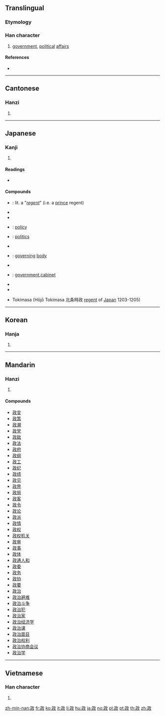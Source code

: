 ==Translingual==
===Etymology===
{{Han compound|正|攴|c1=p|c2=s|ls=psc|alt2=攵}}
===Han character===
{{Han char|rn=66|rad=攴|as=04|sn=8|four=18140|canj=MMOK|ids=⿰正攵}}

# [[government]], [[political]] [[affair]]s

====References====
* {{Han ref|kx=0469.060|dkj=13135|dj=0819.020|hdz=21453.030|uh=653F|ud=25919|bh=AC46|bd=44102}}

----

==Cantonese==

===Hanzi===
{{yue-hanzi|jyut=zing3|y=jing3}}

# {{defn|lang=yue|sort=攴04}}

----

==Japanese==

===Kanji===
{{ja-kanji|grade=5|rs=攴04}}

# {{defn|lang=ja|sort=攴04}}

====Readings====
* {{ja-readings|goon=[[しょう]] (shō)|kanon=[[せい]] (sei)|kun=[[まつりごと]] (matsurigoto), [[ただす]] (tadasu)}}

====Compounds====
* {{l|ja|摂政}}: lit. a "''[[regent]]''" (i.e. a [[prince]] regent)
* {{l|ja|政界}}
* {{l|ja|政権}}
* {{l|ja|政策}}: [[policy]]
* {{l|ja|政治}}: [[politics]]
* {{l|ja|政争}}
* {{l|ja|政体}}: [[governing]] [[body]]
* {{l|ja|政党}}
* {{l|ja|政府}}: [[government]],[[cabinet]]
* {{l|ja|政略}}
* {{l|ja|政令}}
* {{l|ja|時政}} Tokimasa (Hōjō Tokimasa 北条時政 [[regent]] of [[Japan]] 1203-1205)

----

==Korean==

===Hanja===
{{ko-hanja|hangeul=정|eumhun=|rv=jeong|mr=chŏng|y=ceng}}

# {{defn|lang=ko|sort=攴04}}

----

==Mandarin==

===Hanzi===
{{cmn-hanzi|pin=[[zhèng]] ([[zheng4]]), [[zhēng]] ([[zheng1]])|wg=cheng<sup>4</sup>, cheng<sup>1</sup>}}

# {{defn|lang=cmn|sort=攴04}}

====Compounds====
* [[政变]]
* [[政策]]
* [[政潮]]
* [[政党]]
* [[政敌]]
* [[政法]]
* [[政府]]
* [[政纲]]
* [[政工]]
* [[政纪]]
* [[政绩]]
* [[政见]]
* [[政界]]
* [[政局]]
* [[政客]]
* [[政令]]
* [[政论]]
* [[政派]]
* [[政情]]
* [[政权]]
* [[政权机关]]
* [[政审]]
* [[政事]]
* [[政体]]
* [[政通人和]]
* [[政委]]
* [[政务]]
* [[政协]]
* [[政要]]
* [[政治]]
* [[政治避难]]
* [[政治斗争]]
* [[政治犯]]
* [[政治家]]
* [[政治经济学]]
* [[政治课]]
* [[政治面目]]
* [[政治权利]]
* [[政治协商会议]]
* [[政治学]]

----

==Vietnamese==

===Han character===
{{vi-hantu|[[chính]], [[chiếng]], [[chánh]]|rs=攴04}}

# {{defn|lang=vi|sort=攴04}}

[[zh-min-nan:政]]
[[fr:政]]
[[ko:政]]
[[it:政]]
[[li:政]]
[[hu:政]]
[[ja:政]]
[[no:政]]
[[pl:政]]
[[pt:政]]
[[th:政]]
[[zh:政]]